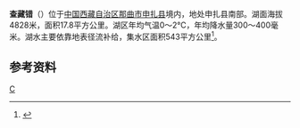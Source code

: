 {{ViewTibetanScript}}
{{Infobox_lake
 |湖泊名稱 =查藏错
 |湖泊照片 = 
 |湖泊照片標題 = 
 |測深圖 =
 |測深圖標題 =
 |湖泊所在地 = [[中国|中国]][[西藏|西藏]]
 |座標 = {{coord |30|14|N|88|35|E|display=inline,title|scale:500000_type:waterbody_region:CN}}
 |湖泊類別 = [[咸水湖|咸水湖]]
 |流入 =[[上鹅藏布|上鹅藏布]]、[[特日挖曲|特日挖曲]]等
 |流出 = 
 |集水區面積 =543平方公里
 |集水區國家 =
 |湖泊長度 =10.4公里
 |湖泊闊度 =最大4.2公里<br />平均1.71公里
 |湖泊面積 =17.8平方公里
 |平均深度 = 
 |最深深度 = 
 |水體體積 = 
 |湖水停留時間 =
 |湖岸線長度 =
 |海拔高度 =4828米
 |湖中島嶼 =
 |湖邊城鎮 =
}}
{{Location map
 |China Tibet
 |mark=<!--dot-->Blue pog.svg
 |lat_deg=30|lat_min=14|lat_sec =
 |lon_deg=88|lon_min=35|lon_sec =
 |caption=查藏错在[[西藏|西藏]]的位置。
 |position=right
 |width=350
 |float=right
}}
'''查藏错'''（{{bo|z=ཁྲ་གཙང་མཚོ།|w=khra gtsang mtsho|t=Tratsang Tso}}）位于[[中国|中国]][[西藏自治区|西藏自治区]][[那曲市|那曲市]][[申扎县|申扎县]]境内，地处申扎县南部。湖面海拔4828米，面积17.8平方公里。湖区年均气温0～2℃，年均降水量300～400毫米。湖水主要依靠地表径流补给，集水区面积543平方公里<ref>{{cite book zh |author=王苏民 窦鸿身 |title=中国湖泊志 |format=M |edition=1 |location=北京 |publisher=科学出版社 |date=1998|pages=459|id= ISBN 7-03-006706-1}}</ref>。
==参考资料==
{{reflist}}

[[Category:申扎县湖泊|C]]